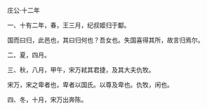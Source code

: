 

庄公·十二年

一、十有二年，春，王三月，纪叔姬归于酅。

国而曰归，此邑也，其曰归何也？吾女也。失国喜得其所，故言归焉尔。

二、夏，四月。

三、秋，八月，甲午，宋万弒其君捷，及其大夫仇牧。

宋万，宋之卑者也，卑者以国氏。以尊及卑也。仇牧，闲也。

四、冬，十月，宋万出奔陈。


